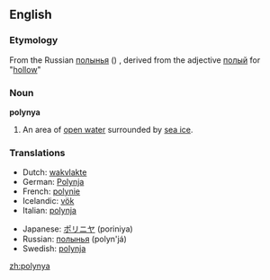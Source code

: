 {{wikipedia}}
==English==

===Etymology===
From the Russian [[полынья]] ({{IPA|[pɐɫɨˈɲja]}}) , derived from the adjective [[полый]] for "[[hollow]]"

===Noun===
'''polynya'''

# {{hydrology}} An area of [[open water]] surrounded by [[sea ice]].

===Translations===
{{rfc-level|Translations at L3+ (AutoFormat would have corrected level of Translations)}}
{{top}}
*Dutch: [[wakvlakte]]
*German: [[Polynja]] {{f}}
*French: [[polynie]]
*Icelandic: [[vök]] {{f}}
*Italian: [[polynja]] {{f}}
{{mid}}
*Japanese: [[ポリニヤ]] (poriniya)
*Russian: [[полынья]] (polyn'já)
*Swedish: [[polynja]]
{{bottom}}

[[zh:polynya]]